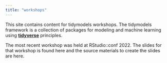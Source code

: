 ```yaml
---
title: "workshops"
---
```


This site contains content for tidymodels workshops. The tidymodels framework is a collection of packages for modeling and machine learning using [**tidyverse**](https://www.tidyverse.org/) principles.

The most recent workshop was held at RStudio::conf 2022. The slides for that workshop is found here and the source materials to create the slides are here.
